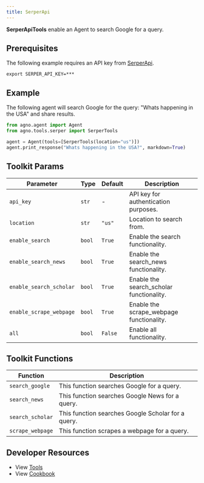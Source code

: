 ```yaml
---
title: SerperApi
---
```


**SerperApiTools** enable an Agent to search Google for a query.

## Prerequisites

The following example requires an API key from [SerperApi](https://serper.dev/).

```shell
export SERPER_API_KEY=***
```

## Example

The following agent will search Google for the query: "Whats happening in the USA" and share results.

```python cookbook/tools/serper_tools.py
from agno.agent import Agent
from agno.tools.serper import SerperTools

agent = Agent(tools=[SerperTools(location="us")])
agent.print_response("Whats happening in the USA?", markdown=True)
```

## Toolkit Params

| Parameter  | Type  | Default | Description                          |
| ---------- | ----- | ------- | ------------------------------------ |
| `api_key`  | `str` | -       | API key for authentication purposes. |
| `location` | `str` | `"us"`  | Location to search from.             |
| `enable_search` | `bool` | `True` | Enable the search functionality. |
| `enable_search_news` | `bool` | `True` | Enable the search_news functionality. |
| `enable_search_scholar` | `bool` | `True` | Enable the search_scholar functionality. |
| `enable_scrape_webpage` | `bool` | `True` | Enable the scrape_webpage functionality. |
| `all` | `bool` | `False` | Enable all functionality. |

## Toolkit Functions

| Function        | Description                                |
| --------------- | ------------------------------------------ |
| `search_google` | This function searches Google for a query. |
| `search_news` | This function searches Google News for a query. |
| `search_scholar` | This function searches Google Scholar for a query. |
| `scrape_webpage` | This function scrapes a webpage for a query. |

## Developer Resources

- View [Tools](https://github.com/agno-agi/agno/blob/main/libs/agno/agno/tools/serper.py)
- View [Cookbook](https://github.com/agno-agi/agno/tree/v2.0/cookbook/tools/serper_tools.py)
